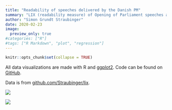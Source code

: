 ```yaml
---
title: "Readability of speeches delivered by the Danish PM"
summary: "LIX (readability measure) of Opening of Parliament speeches and New Year Addresses delivered by Danish Prime Ministers"
author: "Simon Grundt Straubinger"
date: 2020-02-23
image:
  preview_only: true
#categories: ["R"]
#tags: ["R Markdown", "plot", "regression"]
---
```


```r
knitr::opts_chunk$set(collapse = TRUE)
```

All data visualizations are made with R and [ggplot2](https://ggplot2.tidyverse.org/). Code can be found on [GitHub](https://github.com/Straubinger/dataviz).

Data is from [github.com/Straubinger/lix]( https://github.com/Straubinger/lix).

![](/dataviz/2020-02-23_lix_pm_dk/plot_lix_pm_newyear.png)

![](/dataviz/2020-02-23_lix_pm_dk/plot_lix_pm_openparl.png)